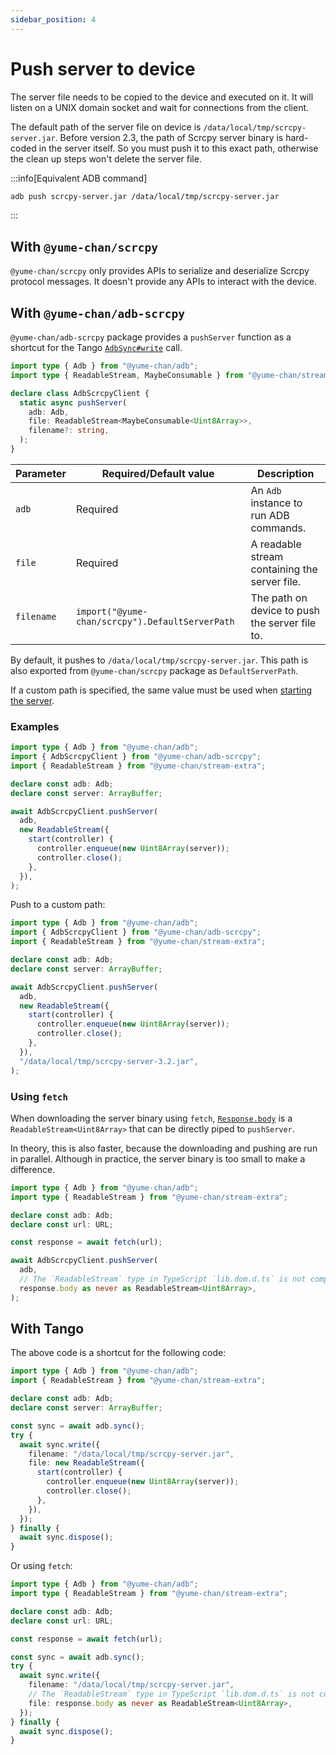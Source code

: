 ```yaml
---
sidebar_position: 4
---
```


# Push server to device

The server file needs to be copied to the device and executed on it. It will listen on a UNIX domain socket and wait for connections from the client.

The default path of the server file on device is `/data/local/tmp/scrcpy-server.jar`. Before version 2.3, the path of Scrcpy server binary is hard-coded in the server itself. So you must push it to this exact path, otherwise the clean up steps won't delete the server file.

:::info[Equivalent ADB command]

```bash
adb push scrcpy-server.jar /data/local/tmp/scrcpy-server.jar
```

:::

## With `@yume-chan/scrcpy`

`@yume-chan/scrcpy` only provides APIs to serialize and deserialize Scrcpy protocol messages. It doesn't provide any APIs to interact with the device.

## With `@yume-chan/adb-scrcpy`

`@yume-chan/adb-scrcpy` package provides a `pushServer` function as a shortcut for the Tango [`AdbSync#write`](/api/adb/sync/write.mdx) call.

```ts showLineNumbers
import type { Adb } from "@yume-chan/adb";
import type { ReadableStream, MaybeConsumable } from "@yume-chan/stream-extra";

declare class AdbScrcpyClient {
  static async pushServer(
    adb: Adb,
    file: ReadableStream<MaybeConsumable<Uint8Array>>,
    filename?: string,
  );
}
```

| Parameter  | Required/Default value                          | Description                                    |
| ---------- | ----------------------------------------------- | ---------------------------------------------- |
| `adb`      | Required                                        | An `Adb` instance to run ADB commands.         |
| `file`     | Required                                        | A readable stream containing the server file.  |
| `filename` | `import("@yume-chan/scrcpy").DefaultServerPath` | The path on device to push the server file to. |

By default, it pushes to `/data/local/tmp/scrcpy-server.jar`. This path is also exported from `@yume-chan/scrcpy` package as `DefaultServerPath`.

If a custom path is specified, the same value must be used when [starting the server](/scrcpy/start-server.mdx).

### Examples

```ts transpile
import type { Adb } from "@yume-chan/adb";
import { AdbScrcpyClient } from "@yume-chan/adb-scrcpy";
import { ReadableStream } from "@yume-chan/stream-extra";

declare const adb: Adb;
declare const server: ArrayBuffer;

await AdbScrcpyClient.pushServer(
  adb,
  new ReadableStream({
    start(controller) {
      controller.enqueue(new Uint8Array(server));
      controller.close();
    },
  }),
);
```

Push to a custom path:

```ts transpile
import type { Adb } from "@yume-chan/adb";
import { AdbScrcpyClient } from "@yume-chan/adb-scrcpy";
import { ReadableStream } from "@yume-chan/stream-extra";

declare const adb: Adb;
declare const server: ArrayBuffer;

await AdbScrcpyClient.pushServer(
  adb,
  new ReadableStream({
    start(controller) {
      controller.enqueue(new Uint8Array(server));
      controller.close();
    },
  }),
  "/data/local/tmp/scrcpy-server-3.2.jar",
);
```

### Using `fetch`

When downloading the server binary using `fetch`, [`Response.body`](https://developer.mozilla.org/en-US/docs/Web/API/Response/body) is a `ReadableStream<Uint8Array>` that can be directly piped to `pushServer`.

In theory, this is also faster, because the downloading and pushing are run in parallel. Although in practice, the server binary is too small to make a difference.

```ts transpile
import type { Adb } from "@yume-chan/adb";
import type { ReadableStream } from "@yume-chan/stream-extra";

declare const adb: Adb;
declare const url: URL;

const response = await fetch(url);

await AdbScrcpyClient.pushServer(
  adb,
  // The `ReadableStream` type in TypeScript `lib.dom.d.ts` is not compatible with Tango's Web Streams API typings
  response.body as never as ReadableStream<Uint8Array>,
);
```

## With Tango

The above code is a shortcut for the following code:

```ts transpile
import type { Adb } from "@yume-chan/adb";
import { ReadableStream } from "@yume-chan/stream-extra";

declare const adb: Adb;
declare const server: ArrayBuffer;

const sync = await adb.sync();
try {
  await sync.write({
    filename: "/data/local/tmp/scrcpy-server.jar",
    file: new ReadableStream({
      start(controller) {
        controller.enqueue(new Uint8Array(server));
        controller.close();
      },
    }),
  });
} finally {
  await sync.dispose();
}
```

Or using `fetch`:

```ts transpile
import type { Adb } from "@yume-chan/adb";
import type { ReadableStream } from "@yume-chan/stream-extra";

declare const adb: Adb;
declare const url: URL;

const response = await fetch(url);

const sync = await adb.sync();
try {
  await sync.write({
    filename: "/data/local/tmp/scrcpy-server.jar",
    // The `ReadableStream` type in TypeScript `lib.dom.d.ts` is not compatible with Tango's Web Streams API typings
    file: response.body as never as ReadableStream<Uint8Array>,
  });
} finally {
  await sync.dispose();
}
```
